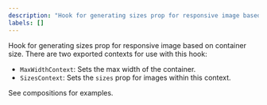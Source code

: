 ```yaml
---
description: "Hook for generating sizes prop for responsive image based on container size."
labels: []
---
```


Hook for generating sizes prop for responsive image based on container size. There are two
exported contexts for use with this hook:

- `MaxWidthContext`: Sets the max width of the container.
- `SizesContext`: Sets the `sizes` prop for images within this context.

See compositions for examples.
